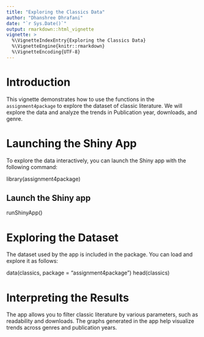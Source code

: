 ```yaml
---
title: "Exploring the Classics Data"
author: "Dhanshree Dhrafani"
date: "`r Sys.Date()`"
output: rmarkdown::html_vignette
vignette: >
  %\VignetteIndexEntry{Exploring the Classics Data}
  %\VignetteEngine{knitr::rmarkdown}
  %\VignetteEncoding{UTF-8}
---
```


# Introduction

This vignette demonstrates how to use the functions in the `assignment4package` to explore the dataset of classic literature.
We will explore the data and analyze the trends in Publication year, downloads, and genre.

# Launching the Shiny App

To explore the data interactively, you can launch the Shiny app with the following command:

library(assignment4package)

## Launch the Shiny app
runShinyApp()

# Exploring the Dataset

The dataset used by the app is included in the package. You can load and explore it as follows:

data(classics, package = "assignment4package")
head(classics)


# Interpreting the Results

The app allows you to filter classic literature by various parameters, such as readability and downloads. The graphs generated in the app help visualize trends across genres and publication years.
